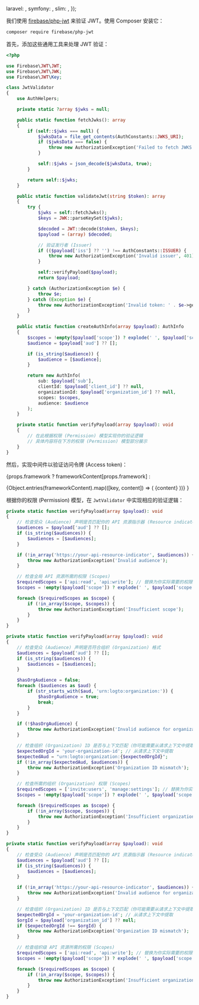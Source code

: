 

  laravel: <LaravelValidation />,
  symfony: <SymfonyValidation />,
  slim: <SlimValidation />,
});

我们使用 [firebase/php-jwt](https://github.com/firebase/php-jwt) 来验证 JWT。使用 Composer 安装它：

```bash
composer require firebase/php-jwt
```

首先，添加这些通用工具来处理 JWT 验证：

```php title="JwtValidator.php"
<?php

use Firebase\JWT\JWT;
use Firebase\JWT\JWK;
use Firebase\JWT\Key;

class JwtValidator
{
    use AuthHelpers;

    private static ?array $jwks = null;

    public static function fetchJwks(): array
    {
        if (self::$jwks === null) {
            $jwksData = file_get_contents(AuthConstants::JWKS_URI);
            if ($jwksData === false) {
                throw new AuthorizationException('Failed to fetch JWKS', 401);
            }

            self::$jwks = json_decode($jwksData, true);
        }

        return self::$jwks;
    }

    public static function validateJwt(string $token): array
    {
        try {
            $jwks = self::fetchJwks();
            $keys = JWK::parseKeySet($jwks);

            $decoded = JWT::decode($token, $keys);
            $payload = (array) $decoded;

            // 验证发行者 (Issuer)
            if (($payload['iss'] ?? '') !== AuthConstants::ISSUER) {
                throw new AuthorizationException('Invalid issuer', 401);
            }

            self::verifyPayload($payload);
            return $payload;

        } catch (AuthorizationException $e) {
            throw $e;
        } catch (Exception $e) {
            throw new AuthorizationException('Invalid token: ' . $e->getMessage(), 401);
        }
    }

    public static function createAuthInfo(array $payload): AuthInfo
    {
        $scopes = !empty($payload['scope']) ? explode(' ', $payload['scope']) : [];
        $audience = $payload['aud'] ?? [];

        if (is_string($audience)) {
            $audience = [$audience];
        }

        return new AuthInfo(
            sub: $payload['sub'],
            clientId: $payload['client_id'] ?? null,
            organizationId: $payload['organization_id'] ?? null,
            scopes: $scopes,
            audience: $audience
        );
    }

    private static function verifyPayload(array $payload): void
    {
        // 在此根据权限 (Permission) 模型实现你的验证逻辑
        // 具体内容将在下方的权限 (Permission) 模型部分展示
    }
}
```

然后，实现中间件以验证访问令牌 (Access token)：

{props.framework
? frameworkContent[props.framework]
:

<Tabs groupId="api-framework">
  {Object.entries(frameworkContent).map(([key, content]) => (
    <TabItem key={key} value={key} label={getFrameworkName(key)}>
      {content}
    </TabItem>
  ))}
</Tabs>
}

根据你的权限 (Permission) 模型，在 `JwtValidator` 中实现相应的验证逻辑：

<Tabs groupId="permission-models">
<TabItem value="global-api-resources" label="全局 API 资源">

```php title="JwtValidator.php"
private static function verifyPayload(array $payload): void
{
    // 检查受众 (Audience) 声明是否匹配你的 API 资源指示器 (Resource indicator)
    $audiences = $payload['aud'] ?? [];
    if (is_string($audiences)) {
        $audiences = [$audiences];
    }

    if (!in_array('https://your-api-resource-indicator', $audiences)) {
        throw new AuthorizationException('Invalid audience');
    }

    // 检查全局 API 资源所需的权限 (Scopes)
    $requiredScopes = ['api:read', 'api:write']; // 替换为你实际需要的权限 (Scopes)
    $scopes = !empty($payload['scope']) ? explode(' ', $payload['scope']) : [];

    foreach ($requiredScopes as $scope) {
        if (!in_array($scope, $scopes)) {
            throw new AuthorizationException('Insufficient scope');
        }
    }
}
```

</TabItem>
<TabItem value="organization-permissions" label="组织 (Organization)（非 API）权限 (Permissions)">

```php title="JwtValidator.php"
private static function verifyPayload(array $payload): void
{
    // 检查受众 (Audience) 声明是否符合组织 (Organization) 格式
    $audiences = $payload['aud'] ?? [];
    if (is_string($audiences)) {
        $audiences = [$audiences];
    }

    $hasOrgAudience = false;
    foreach ($audiences as $aud) {
        if (str_starts_with($aud, 'urn:logto:organization:')) {
            $hasOrgAudience = true;
            break;
        }
    }

    if (!$hasOrgAudience) {
        throw new AuthorizationException('Invalid audience for organization permissions');
    }

    // 检查组织 (Organization) ID 是否与上下文匹配（你可能需要从请求上下文中提取）
    $expectedOrgId = 'your-organization-id'; // 从请求上下文中提取
    $expectedAud = "urn:logto:organization:{$expectedOrgId}";
    if (!in_array($expectedAud, $audiences)) {
        throw new AuthorizationException('Organization ID mismatch');
    }

    // 检查所需的组织 (Organization) 权限 (Scopes)
    $requiredScopes = ['invite:users', 'manage:settings']; // 替换为你实际需要的权限 (Scopes)
    $scopes = !empty($payload['scope']) ? explode(' ', $payload['scope']) : [];

    foreach ($requiredScopes as $scope) {
        if (!in_array($scope, $scopes)) {
            throw new AuthorizationException('Insufficient organization scope');
        }
    }
}
```

</TabItem>
<TabItem value="organization-level-api-resources" label="组织级 API 资源">

```php title="JwtValidator.php"
private static function verifyPayload(array $payload): void
{
    // 检查受众 (Audience) 声明是否匹配你的 API 资源指示器 (Resource indicator)
    $audiences = $payload['aud'] ?? [];
    if (is_string($audiences)) {
        $audiences = [$audiences];
    }

    if (!in_array('https://your-api-resource-indicator', $audiences)) {
        throw new AuthorizationException('Invalid audience for organization-level API resources');
    }

    // 检查组织 (Organization) ID 是否与上下文匹配（你可能需要从请求上下文中提取）
    $expectedOrgId = 'your-organization-id'; // 从请求上下文中提取
    $orgId = $payload['organization_id'] ?? null;
    if ($expectedOrgId !== $orgId) {
        throw new AuthorizationException('Organization ID mismatch');
    }

    // 检查组织级 API 资源所需的权限 (Scopes)
    $requiredScopes = ['api:read', 'api:write']; // 替换为你实际需要的权限 (Scopes)
    $scopes = !empty($payload['scope']) ? explode(' ', $payload['scope']) : [];

    foreach ($requiredScopes as $scope) {
        if (!in_array($scope, $scopes)) {
            throw new AuthorizationException('Insufficient organization-level API scopes');
        }
    }
}
```

</TabItem>
</Tabs>
